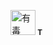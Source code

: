 [[File:Hazard_T.svg|40px|有毒]]<small> '''T'''</small><noinclude>
[[Category:危险物质模板|{{PAGENAME}}]]

</noinclude>